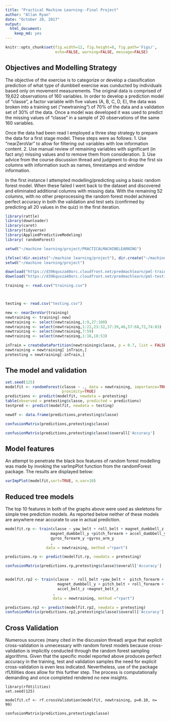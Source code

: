 ---
title: "Practical Machine Learning--Final Project"
author: "Allan Ryan"
date: "October 20, 2017"
output: 
  html_document: 
    keep_md: yes
---

```{r setup, include=FALSE}
knitr::opts_chunk$set(fig.width=12, fig.height=8, fig.path='Figs/',
                      echo=FALSE, warning=FALSE, message=FALSE)

```

## Objectives and Modelling Strategy
The objective of the exercise is to categorize or develop a classification prediction of what type of dumbbell exercise was cunducted by individuals based only on movement measurements. The original data is comprised of 19,622 observations of 160 variables. In order to develop a prediction model of "classe", a factor variable with five values (A, B, C, D, E), the data was broken into a training set ("newtraining") of 70% of the data and a validation set of 30% of the data. Once a model was developed it was used to predict the missing values of "classe" in a sample of 20 observations of the same 160 variables.

Once the data had been read I employed a three step strategy to prepare the data for a first stage model. These steps were as follows:
1. Use "nearZeroVar" to allow for filtering out variables with low information content. 
2. Use manual review of remaining variables with significant (in fact any) missing values and to remove them from consideration.
3. Use advice from the course discussion thread and judgment to drop the first six columns with information such as names, timestamps and window information.

In the first instance I attempted modelling/predicting using a basic random forest model. When these failed I went back to the dataset and discovered and eliminated additional columns with missing data. With the remaining 52 columns, with no other preprocessing the random forest model achieved perfect accuracy in both the validation and test sets (confirmed by predicting all 20 values in the quiz) in the first iteration.

```{r, echo=TRUE}
library(rattle)
library(downloader)
library(caret)
library(tidyverse)
library(AppliedPredictiveModeling)
library( randomForest)

setwd("~/machine learning/project/PRACTICALMACHINELEARNING")

ifelse(!dir.exists("~/machine learning/project"), dir.create("~/machine learning/project"), FALSE)
setwd("~/machine learning/project")

download("https://d396qusza40orc.cloudfront.net/predmachlearn/pml-training.csv", "training.csv")
download("https://d396qusza40orc.cloudfront.net/predmachlearn/pml-testing.csv", "testing.csv")

training <- read.csv("training.csv")



testing <- read.csv("testing.csv")

new <- nearZeroVar(training)
newtraining <- training[-new]
newtraining <- select(newtraining,1:9,27:100)
newtraining <- select(newtraining,1:22,23:32,37:39,46,57:68,72,74:83)
newtraining <- select(newtraining,7:59)
newtraining <- select(newtraining,1:16,18:53)

inTrain = createDataPartition(newtraining$classe, p = 0.7, list = FALSE)
newtraining = newtraining[ inTrain,]
pretesting = newtraining[-inTrain,]


```

## The model and validation


```{r, echo=TRUE}
set.seed(125)
modelfit <- randomForest(classe ~ ., data = newtraining, importance=TRUE,
                         proximity=TRUE)
predictions <- predict(modelfit, newdata = pretesting)
table(observed = pretesting$classe, predicted = predictions) 
testpred <- predict(modelfit, newdata = testing)

newdf <- data.frame(predictions,pretesting$classe)

confusionMatrix(predictions,pretesting$classe)

confusionMatrix(predictions,pretesting$classe)$overall['Accuracy']

```


## Model features
An attempt to penetrate the black box features of random forest modelling was made by invoking the varImpPlot function from the randomForest package. The results are displayed below:


```{r, echo=TRUE}
varImpPlot(modelfit,sort=TRUE, n.var=10)
```

## Reduced tree models
The top 10 features in both of the graphs above were used as skeletons for simple tree prediction models. As reported below neither of these models are anywhere near accurate to use in actual prediction.



```{r, echo=TRUE}

modelfit.rp <- train(classe ~ yaw_belt + roll_belt + magnet_dumbbell_z + pitch_belt +
                    magnet_dumbbell_y +pitch_forearm + accel_dumbbell_y +magnet_forearm_z +
                    gyros_forearm_y +gyros_arm_y
                    , 
                  data = newtraining, method ="rpart")

predictions.rp <- predict(modelfit.rp, newdata = pretesting)

confusionMatrix(predictions.rp,pretesting$classe)$overall['Accuracy']


modelfit.rp2 <- train(classe ~  roll_belt +yaw_belt +  pitch_forearm + magnet_dumbbell_z + 
                       magnet_dumbbell_y + pitch_belt + roll_forearm + magnet_dumbbell_x +
                       accel_belt_z +magnet_belt_z
                     , 
                     data = newtraining, method ="rpart")

predictions.rp2 <- predict(modelfit.rp2, newdata = pretesting)
confusionMatrix(predictions.rp2,pretesting$classe)$overall['Accuracy']

```


## Cross Validation
Numerous sources (many cited in the discussion thread) argue that explicit cross-validation is unnecessary with random forest models because cross-validation is implicitly conducted through the random forest sampling algorithms. Given that the specific model reported above produces perfect accuracy in the training, test and validation samples the need for explicit cross-validation is even less indicated. Nevertheless, use of the package rfUtilities does allow for this further step. The process is computationally demanding and once completed rendered no new insights.


```
library(rfUtilities)
set.seed(125)

modelfit.cf <- rf.crossValidation(modelfit, newtraining, p=0.10, n= 99)

confusionMatrix(predictions,pretesting$classe)


```
